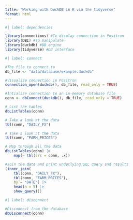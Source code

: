 ```yaml
---
title: "Working with DuckDB in R via the tidyverse"
format: html
---
```



```r
#| label: dependencies

library(connections) #To display connection in Positron
library(DBI) #To manipulate
library(duckdb) #DB engine
library(tidyverse) #DB interface
```

```r
#| label: connect

#The file to connect to
db_file <- "data/database/example.duckdb"

#Visualize connection in Positron
connection_open(duckdb(), db_file, read_only = TRUE)

#Intialize connection to an in-memory database file
conn <- dbConnect(duckdb(), db_file, read_only = TRUE)
```

```r
# List the tables
dbListTables(conn)
```

```r
# Take a look at the data
tbl(conn, "DAILY_FX")
```

```r
# Take a look at the data
tbl(conn, "FARM_PRICES")
```

```r
# Map through all the data
dbListTables(conn) |>
    map(~ tbl(src = conn, .x))
```

```r
#Join the data and print underlying SQL query and results
(inner_join(
    tbl(conn, "DAILY_FX"),
    tbl(conn, "FARM_PRICES"),
    by = "DATE") |>
    head(n = 5) |>
    show_query())
```

```r
#| label: disconnect

#Disconnect from the database
dbDisconnect(conn)
```
